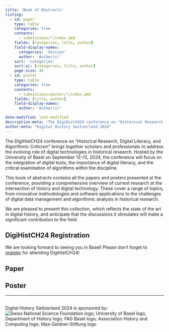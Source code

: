 ```yaml
---
title: 'Book of Abstracts'
listing:
  - id: paper
    type: table
    categories: true
    contents:
      - submissions/*/index.qmd
    fields: [categories, title, author]
    field-display-names: 
      categories: 'Session'
      author: 'Author(s)'
    sort: 'categories'
    sort-ui: [categories, title, author]
    page-size: 40
  - id: poster
    type: table
    categories: true
    contents:
      - submissions/poster/*/index.qmd
    fields: [title, author]
    field-display-names:
      author: 'Author(s)'

date-modified: last-modified
description-meta: 'The DigiHistCH24 conference on "Historical Research, Digital Literacy, and Algorithmic Criticism," hosted by the University of Basel on September 12-13, 2024, explores the integration of digital tools and the critical role of algorithms in historical research. This book of abstracts features all presented papers, offering insights into cutting-edge methodologies, software applications, and challenges in digital history.'
author-meta: "Digital History Switzerland 2024"
---
```


The DigiHistCH24 conference on "Historical Research, Digital Literacy, and Algorithmic Criticism" brings together scholars and professionals to address the evolving role of digital technologies in historical research. Hosted by the University of Basel on September 12--13, 2024, the conference will focus on the integration of digital tools, the importance of digital literacy, and the critical examination of algorithms within the discipline.

This book of abstracts contains all the papers and posters presented at the conference, providing a comprehensive overview of current research at the intersection of history and digital technology. These cover a range of topics, from innovative methodologies and software applications to the challenges of digital data management and algorithmic analysis in historical research.

We are pleased to present this collection, which reflects the state of the art in digital history, and anticipate that the discussions it stimulates will make a significant contribution to the field.

::: {.callout-tip}
## DigiHistCH24 Registration

We are looking forward to seeing you in Basel! Please don't forget to [register](https://conferences.unibas.ch/frontend/index.php?page_id=1424&booking_registration_action=show&booking_registration_controller=offer) for attending DigiHistCH24!
:::

## Paper

:::{#paper}
:::

## Poster

:::{#poster}
:::

<hr>
<br />
Digital History Switzerland 2024 is sponsored by:
![Swiss National Science Foundation logo; University of Basel logo, Department of History logo; FAG Basel logo; Association History and Computing logo; Max-Geldner-Stiftung logo](images/sponsoring_logos.png)